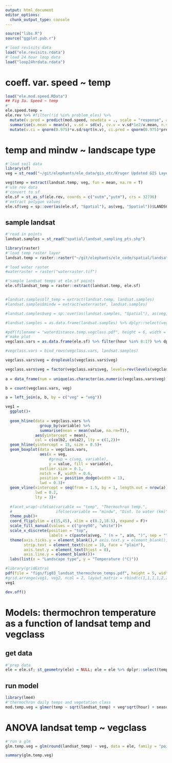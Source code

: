 ```yaml
---
output: html_document
editor_options: 
  chunk_output_type: console
---
```

```r
source("libs.R")
source("ggplot.pub.r")
```

```r
#'load revisits data
load("ele.revisits.rdata")
#'load 24 hour loop data 
load("loop24hrdata.rdata")
```


# coeff. var. speed ~ temp

```r
load("ele.mod.speed.RData")
## Fig 3a. Speed ~ temp
#'
ele.speed.temp = 
ele.rev %>% #filter(!id %in% problem_eles) %>%
  mutate(v.pred = predict(mod.speed, newdata = ., scale = "response", allow.new.levels = T), temp = round_any(temp,2)) %>%  group_by(season2, temp) %>% 
  summarise(v.mean = mean(v), v.sd = sd(v), cv.v = v.sd*1e2/v.mean, n.v = length(v), pred.mean = mean(v.pred, na.rm = T), pred.sd=sd(v.pred, na.rm = T), pred.n = length(v.pred)) %>%
  mutate(v.ci = qnorm(0.975)*v.sd/sqrt(n.v), ci.pred = qnorm(0.975)*pred.sd/sqrt(pred.n))
```

# temp and mindw ~ landscape type

```r
#'load soil data
library(sf)
veg = st_read("~/git/elephants/ele_data/gis_etc/Kruger Updated GIS Layers/landscapes_gertenbach1983.shp")

veg$temp = extract(landsat.temp, veg, fun = mean, na.rm = T)
#'use rev data
#'convert to sf
ele.sf = st_as_sf(ele.rev, coords = c("xutm","yutm"), crs = 32736)
#'extract polygon values
ele.sf$veg = sp::over(as(ele.sf, "Spatial"), as(veg, "Spatial"))$LANDSCAPE
```

## sample landsat
```r
#'read in points
landsat.samples = st_read("spatial/landsat_sampling_pts.shp")
```


```r
library(raster)
#'load temp raster layer
landsat.temp = raster::raster("~/git/elephants/ele_code/spatial/landsat7_temp_utm36S.tif")

#'load water raster
#waterraster = raster("waterraster.tif")

#'sample landsat temps at ele.sf points
ele.sf$landsat_temp = raster::extract(landsat.temp, ele.sf)


#landsat.samples$l7_temp = extract(landsat.temp, landsat.samples)
#landsat.samples$mindw = extract(waterraster, landsat.samples)

#landsat.samples$veg = sp::over(as(landsat.samples, "Spatial"), as(veg, "Spatial"))$LANDSCAPE

#landsat.samples = as.data.frame(landsat.samples) %>% dplyr::select(veg, l7_temp, mindw) %>% mutate(mindw = mindw/1e3) %>% melt(id.vars = "veg") %>% filter(!is.na(veg))

```

```r
#pdf(filename = "waterdistance.temp.vegclass.pdf", height = 6, width = 10)
#'make plot
vegclass.vars = as.data.frame(ele.sf) %>% filter(hour %in% 8:17) %>% dplyr::select(veg, temp, landsat_temp) %>% melt(id.vars = "veg") %>% filter(!is.na(veg)) 

#vegclass.vars = bind_rows(vegclass.vars, landsat.samples)

vegclass.vars$veg = droplevels(vegclass.vars$veg)

vegclass.vars$veg = factor(vegclass.vars$veg, levels=rev(levels(vegclass.vars$veg)))
  
a = data_frame(num = unique(as.character(as.numeric(vegclass.vars$veg))), y = -2, variable = "mindw", veg = (unique(vegclass.vars$veg))) %>% arrange(veg)

b = count(vegclass.vars, veg)

a = left_join(a, b, by = c("veg" = "veg"))
```

```r
veg1 = 
  ggplot()+
  
  geom_hline(data = vegclass.vars %>% 
               group_by(variable) %>% 
               summarise(mean = mean(value, na.rm=T)), 
             aes(yintercept = mean),
             col = c(colb2, cola2), lty = c(1,2))+
  geom_hline(yintercept = 15, size = 0.5)+
  geom_boxplot(data = vegclass.vars,
               aes(x = veg, 
                   #group = c(veg, variable), 
                   y = value, fill = variable), 
               outlier.size = 0.1, 
               notch = F, width = 0.6, 
               position = position_dodge(width = 1),
               lwd = 0.3)+
  geom_vline(xintercept = seq(from = 1.5, by = 1, length.out = nrow(a)),
             lwd = 0.2,
             lty = 3)+  
  
  #facet_wrap(~ifelse(variable == "temp", "Thermochron temp.", 
  #                   ifelse(variable == "mindw", "Dist. to water (km)", "LANDSAT-7 temp.")), scales = "free_x")+
  theme_pub()+
  coord_flip(ylim = c(15,45), xlim = c(0.2,18.5), expand = F)+
  scale_fill_manual(values = c("grey90", "white"))+
  scale_x_discrete(position = "top",
                   labels = c(paste(a$veg, " (n = ", a$n, ")", sep = "")))+
  theme(axis.ticks.y = element_blank(),# axis.text.y = element_blank(),
        strip.text = element_text(size = 10, face = "plain"),
        axis.text.y = element_text(hjust = 0),
        axis.line.y = element_blank())+
  labs(list(x = "Landscape type", y = "Temperature (°C)"))
```

```r
#library(gridExtra)
pdf(file = "figs/fig03_landsat_thermochron_temps.pdf", height = 5, width = 7.087)
#grid.arrange(veg1, veg2, ncol = 2, layout_matrix = rbind(c(1,1,1,1,2,2,2,2), c(1,1,1,1,2,2,2,2)))
veg1

dev.off()
```

# Models: thermochron temperature as a function of landsat temp and vegclass

## get data

```r

#'prep data
ele = ele.sf; st_geometry(ele) = NULL; ele = ele %>% dplyr::select(temp, veg, id, hour, season2, landsat_temp) %>% mutate(id = as.factor(id)) %>% filter(hour %in% 6:18)
```

## run model

```r
library(lme4)
#'thermochron daily temps and vegetation class
mod.temp.veg = glmer(temp ~ sqrt(landsat_temp) + veg*sqrt(hour) + season2 + (1|id), data = ele, family = "poisson")
```

# ANOVA landsat temp ~ vegclass

```r
#'run a glm
glm.temp.veg = glm(round(landsat_temp) ~ veg, data = ele, family = "poisson")

summary(glm.temp.veg)
```

